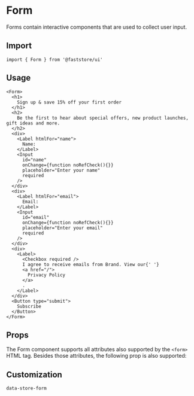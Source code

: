 
# Form

Forms contain interactive components that are used to collect user input.

## Import

```tsx
import { Form } from '@faststore/ui'
```

## Usage

```tsx live
<Form>
  <h1>
    Sign up & save 15% off your first order
  </h1>
  <h2>
    Be the first to hear about special offers, new product launches, gift ideas and more.
  </h2>
  <div>
    <Label htmlFor="name">
      Name:
    </Label>
    <Input
      id="name"
      onChange={function noRefCheck(){}}
      placeholder="Enter your name"
      required
    />
  </div>
  <div>
    <Label htmlFor="email">
      Email:
    </Label>
    <Input
      id="email"
      onChange={function noRefCheck(){}}
      placeholder="Enter your email"
      required
    />
  </div>
  <div>
    <Label>
      <Checkbox required />
      I agree to receive emails from Brand. View our{' '}
      <a href="/">
        Privacy Policy
      </a>
      .
    </Label>
  </div>
  <Button type="submit">
    Subscribe
  </Button>
</Form>
```

## Props

The Form component supports all attributes also supported by the `<form>` HTML tag. Besides those attributes, the following prop is also supported:

<PropsComponent
    name="testId"
    type= "string"
    description="ID to find this component in testing tools (e.g.: cypress, testing library, and jest)."
    defaultValue="store-form"
/>

## Customization 

`data-store-form`